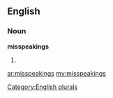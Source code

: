 ==English==

===Noun===
'''misspeakings'''

# {{plural of|[[misspeaking]]}}

[[Category:English plurals]]

[[ar:misspeakings]]
[[my:misspeakings]]